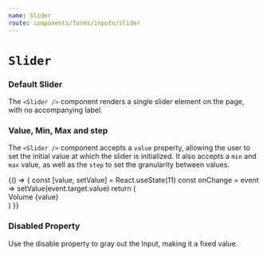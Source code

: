 ```yaml
---
name: Slider
route: components/forms/inputs/slider
---
```



# `Slider`

<ComponentDetail
  of="Slider"
  status="experimental"
  github="Form/Inputs/Slider/Slider"
/>

### Default Slider

The `<Slider />` component renders a single slider element on the page, with no accompanying label.


<Playground>
  <Slider />
</Playground>

### Value, Min, Max and step

The `<Slider />` component accepts a `value` property, allowing the user to set the initial value at which the slider is initialized.
It also accepts a `min` and `max` value, as well as the `step` to set the granularity between values.

<Playground>
  {() => {
    const [value, setValue] = React.useState(11)
    const onChange = event => setValue(event.target.value)
    return (
      <div>
        <Slider min={1} max={11} value={value} step={1} onChange={onChange} />
        <Text>Volume {value}</Text>
      </div>
    )
  }}
</Playground>

### Disabled Property

Use the disable property to gray out the Input, making it a fixed value.

<Playground>
  <Slider disabled />
</Playground>
